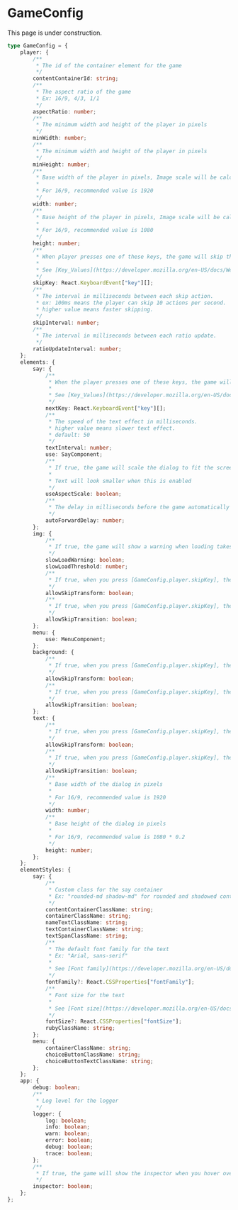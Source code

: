
# GameConfig

<Callout type="warning" emoji="⚠️">
    This page is under construction.
</Callout>

```typescript
type GameConfig = {
    player: {
        /**
         * The id of the container element for the game
         */
        contentContainerId: string;
        /**
         * The aspect ratio of the game
         * Ex: 16/9, 4/3, 1/1
         */
        aspectRatio: number;
        /**
         * The minimum width and height of the player in pixels
         */
        minWidth: number;
        /**
         * The minimum width and height of the player in pixels
         */
        minHeight: number;
        /**
         * Base width of the player in pixels, Image scale will be calculated based on this value
         *
         * For 16/9, recommended value is 1920
         */
        width: number;
        /**
         * Base height of the player in pixels, Image scale will be calculated based on this value
         *
         * For 16/9, recommended value is 1080
         */
        height: number;
        /**
         * When player presses one of these keys, the game will skip the current action
         *
         * See [Key_Values](https://developer.mozilla.org/en-US/docs/Web/API/KeyboardEvent/key/Key_Values)
         */
        skipKey: React.KeyboardEvent["key"][];
        /**
         * The interval in milliseconds between each skip action.
         * ex: 100ms means the player can skip 10 actions per second.
         * higher value means faster skipping.
         */
        skipInterval: number;
        /**
         * The interval in milliseconds between each ratio update.
         */
        ratioUpdateInterval: number;
    };
    elements: {
        say: {
            /**
             * When the player presses one of these keys, the game will show the next sentence
             *
             * See [Key_Values](https://developer.mozilla.org/en-US/docs/Web/API/KeyboardEvent/key/Key_Values)
             */
            nextKey: React.KeyboardEvent["key"][];
            /**
             * The speed of the text effect in milliseconds.
             * higher value means slower text effect.
             * default: 50
             */
            textInterval: number;
            use: SayComponent;
            /**
             * If true, the game will scale the dialog to fit the screen
             *
             * Text will look smaller when this is enabled
             */
            useAspectScale: boolean;
            /**
             * The delay in milliseconds before the game automatically shows the next sentence
             */
            autoForwardDelay: number;
        };
        img: {
            /**
             * If true, the game will show a warning when loading takes longer than `elements.img.slowLoadThreshold`
             */
            slowLoadWarning: boolean;
            slowLoadThreshold: number;
            /**
             * If true, when you press [GameConfig.player.skipKey], the game will skip the image transform
             */
            allowSkipTransform: boolean;
            /**
             * If true, when you press [GameConfig.player.skipKey], the game will skip the image transition
             */
            allowSkipTransition: boolean;
        };
        menu: {
            use: MenuComponent;
        };
        background: {
            /**
             * If true, when you press [GameConfig.player.skipKey], the game will skip the background transform
             */
            allowSkipTransform: boolean;
            /**
             * If true, when you press [GameConfig.player.skipKey], the game will skip the background transition
             */
            allowSkipTransition: boolean;
        };
        text: {
            /**
             * If true, when you press [GameConfig.player.skipKey], the game will skip the text transform
             */
            allowSkipTransform: boolean;
            /**
             * If true, when you press [GameConfig.player.skipKey], the game will skip the text transition
             */
            allowSkipTransition: boolean;
            /**
             * Base width of the dialog in pixels
             *
             * For 16/9, recommended value is 1920
             */
            width: number;
            /**
             * Base height of the dialog in pixels
             *
             * For 16/9, recommended value is 1080 * 0.2
             */
            height: number;
        };
    };
    elementStyles: {
        say: {
            /**
             * Custom class for the say container
             * Ex: "rounded-md shadow-md" for rounded and shadowed container
             */
            contentContainerClassName: string;
            containerClassName: string;
            nameTextClassName: string;
            textContainerClassName: string;
            textSpanClassName: string;
            /**
             * The default font family for the text
             * Ex: "Arial, sans-serif"
             *
             * See [Font family](https://developer.mozilla.org/en-US/docs/Web/CSS/font-family)
             */
            fontFamily?: React.CSSProperties["fontFamily"];
            /**
             * Font size for the text
             *
             * See [Font size](https://developer.mozilla.org/en-US/docs/Web/CSS/font-size)
             */
            fontSize?: React.CSSProperties["fontSize"];
            rubyClassName: string;
        };
        menu: {
            containerClassName: string;
            choiceButtonClassName: string;
            choiceButtonTextClassName: string;
        };
    };
    app: {
        debug: boolean;
        /**
         * Log level for the logger
         */
        logger: {
            log: boolean;
            info: boolean;
            warn: boolean;
            error: boolean;
            debug: boolean;
            trace: boolean;
        };
        /**
         * If true, the game will show the inspector when you hover over the element
         */
        inspector: boolean;
    };
};
```
